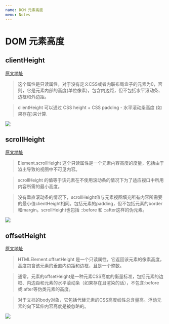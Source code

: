 ```yaml
---
name: DOM 元素高度
menu: Notes
---
```

# DOM 元素高度

## clientHeight

[原文地址](https://developer.mozilla.org/zh-CN/docs/Web/API/Element/clientHeight)

> 这个属性是只读属性，对于没有定义CSS或者内联布局盒子的元素为0，否则，它是元素内部的高度(单位像素)，包含内边距，但不包括水平滚动条、边框和外边距。

> clientHeight 可以通过 CSS height + CSS padding - 水平滚动条高度 (如果存在)来计算.

![](../images/Dimensions-client.png)


## scrollHeight

[原文地址](https://developer.mozilla.org/zh-CN/docs/Web/API/Element/scrollHeight)

> Element.scrollHeight 这个只读属性是一个元素内容高度的度量，包括由于溢出导致的视图中不可见内容。

> scrollHeight 的值等于该元素在不使用滚动条的情况下为了适应视口中所用内容所需的最小高度。

> 没有垂直滚动条的情况下，scrollHeight值与元素视图填充所有内容所需要的最小值clientHeight相同。包括元素的padding，但不包括元素的border和margin。scrollHeight也包括 ::before 和 ::after这样的伪元素。

![](../images/scrollHeight.png)


## offsetHeight

[原文地址](https://developer.mozilla.org/zh-CN/docs/Web/API/HTMLElement/offsetHeight)

> HTMLElement.offsetHeight 是一个只读属性，它返回该元素的像素高度，高度包含该元素的垂直内边距和边框，且是一个整数。

> 通常，元素的offsetHeight是一种元素CSS高度的衡量标准，包括元素的边框、内边距和元素的水平滚动条（如果存在且渲染的话），不包含:before或:after等伪类元素的高度。

> 对于文档的body对象，它包括代替元素的CSS高度线性总含量高。浮动元素的向下延伸内容高度是被忽略的。

![](../images/Dimensions-offset.png)
